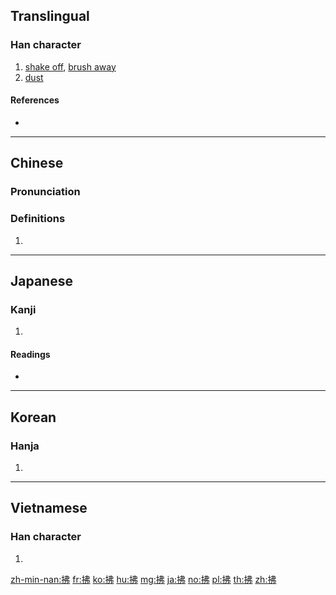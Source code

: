 {{also|払}}
==Translingual==

===Han character===
{{Han char|rn=64|rad=手|as=05|sn=8|four=55027|canj=QLLN|ids=⿰扌弗}}

# [[shake off]], [[brush away]]
# [[dust]]

====References====
* {{Han ref|kx=0424.140|dkj=11936|dj=0772.110|hdz=31859.040|uh=62C2|ud=25282|bh=A9D8|bd=43480}}

----

==Chinese==
{{zh-forms}}

===Pronunciation===
{{zh-pron
|m=fú
|c=fat1
|h=pfs=fin
|md=
|mn=hut/put
|w=
|mc=y
|oc=y
|cat=
}}

===Definitions===
{{zh-hanzi}}

# {{rfdef|lang=zh}}

----

==Japanese==

===Kanji===
{{ja-kanji|grade=|rs=手05}}

# {{defn|lang=ja|sort=手05}}

====Readings====
* {{ja-readings|on=[[ふつ]] (futsu), [[ほつ]] (hotsu), [[ひつ]] (hitsu)|kun=[[はらう]] (harau)}}

----

==Korean==

===Hanja===
{{ko-hanja|hangeul=[[불]], [[필]]|eumhun=|rv=bul, pil|mr=pul, p'il|y=pul, phil}}

# {{defn|lang=ko|sort=手05}}

----

==Vietnamese==

===Han character===
{{vi-hantu|[[phất]], [[phắt]], [[phớt]], [[phứt]], [[phựt]]|rs=手05}}

# {{defn|lang=vi|sort=手05}}

[[zh-min-nan:拂]]
[[fr:拂]]
[[ko:拂]]
[[hu:拂]]
[[mg:拂]]
[[ja:拂]]
[[no:拂]]
[[pl:拂]]
[[th:拂]]
[[zh:拂]]